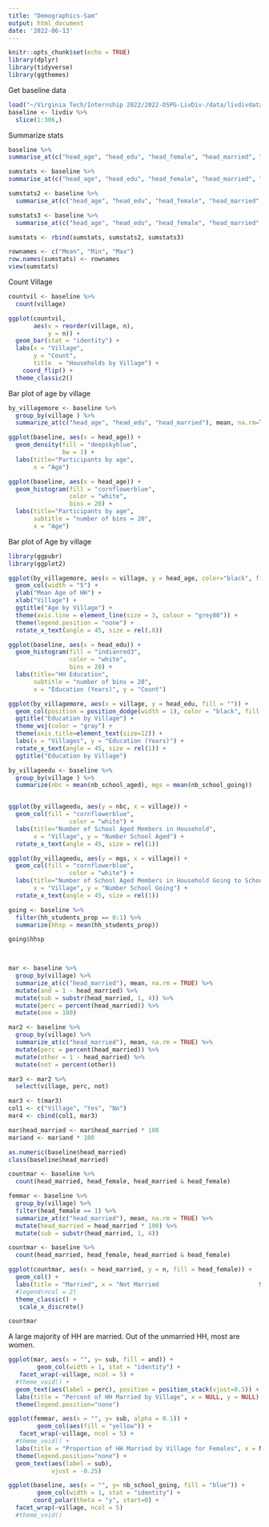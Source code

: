 ```yaml
---
title: "Demographics-Sam"
output: html_document
date: '2022-06-13'
---
```


```r
knitr::opts_chunk$set(echo = TRUE)
library(dplyr)
library(tidyverse)
library(ggthemes)
```

Get baseline data 

```r
load("~/Virginia Tech/Internship 2022/2022-DSPG-LivDiv-/data/livdivdata.RData")
baseline <- livdiv %>%
  slice(1:306,)
```

Summarize stats

```r
baseline %>%
summarise_at(c("head_age", "head_edu", "head_female", "head_married", "hh_students_prop", "nb_school_aged", "nb_school_going"), mean, na.rm = TRUE)

sumstats <- baseline %>%
summarise_at(c("head_age", "head_edu", "head_female", "head_married", "hh_students_prop", "nb_school_aged", "nb_school_going"), mean, na.rm = TRUE)

sumstats2 <- baseline %>%
  summarise_at(c("head_age", "head_edu", "head_female", "head_married", "hh_students_prop", "nb_school_aged", "nb_school_going"), min, na.rm = TRUE)

sumstats3 <- baseline %>%
  summarise_at(c("head_age", "head_edu", "head_female", "head_married", "hh_students_prop", "nb_school_aged", "nb_school_going"), max, na.rm = TRUE)

sumstats <- rbind(sumstats, sumstats2, sumstats3)

rownames <- c("Mean", "Min", "Max")
row.names(sumstats) <- rownames
view(sumstats)


```

Count Village 

```r
countvil <- baseline %>% 
  count(village) 

ggplot(countvil, 
       aes(x = reorder(village, n), 
           y = n)) + 
  geom_bar(stat = "identity") +
  labs(x = "Village", 
       y = "Count", 
       title  = "Households by Village") +
    coord_flip() +
  theme_classic2()

```


Bar plot of age by village 

```r
by_villagemore <- baseline %>% 
  group_by(village ) %>% 
  summarize_at(c("head_age", "head_edu", "head_married"), mean, na.rm=TRUE)

```

```r
ggplot(baseline, aes(x = head_age)) +
  geom_density(fill = "deepskyblue", 
               bw = 1) + 
  labs(title="Participants by age", 
       x = "Age")

```




```r
ggplot(baseline, aes(x = head_age)) +
  geom_histogram(fill = "cornflowerblue", 
                 color = "white", 
                 bins = 20) + 
  labs(title="Participants by age", 
       subtitle = "number of bins = 20",
       x = "Age")

```
 
Bar plot of Age by village 

```r
library(ggpubr)
library(ggplot2)

ggplot(by_villagemore, aes(x = village, y = head_age, color="black", fill="#c5bf6f", width=0.5, srt = 45)) +
  geom_col(width = "5") +
  ylab("Mean Age of HH") + 
  xlab("Village") +
  ggtitle("Age by Village") +
  theme(axis.line = element_line(size = 3, colour = "grey80")) +
  theme(legend.position = "none") +
  rotate_x_text(angle = 45, size = rel(.8)) 

```



```r
ggplot(baseline, aes(x = head_edu)) +
  geom_histogram(fill = "indianred3", 
                 color = "white", 
                 bins = 20) + 
  labs(title="HH Education", 
       subtitle = "number of bins = 20",
       x = "Education (Years)", y = "Count")

```



```r
ggplot(by_villagemore, aes(x = village, y = head_edu, fill = "")) +
  geom_col(position = position_dodge(width = 1), color = "black", fill = "skyblue") +
  ggtitle("Education by Village") +
  theme_wsj(color = "gray") +
  theme(axis.title=element_text(size=12)) +
  labs(x = "Villages", y = "Education (Years)") +
  rotate_x_text(angle = 45, size = rel(1)) +
  ggtitle("Education by Village")
```


```r

by_villageedu <- baseline %>% 
  group_by(village ) %>% 
  summarize(nbc = mean(nb_school_aged), mgs = mean(nb_school_going))


ggplot(by_villageedu, aes(y = nbc, x = village)) +
  geom_col(fill = "cornflowerblue", 
                 color = "white") + 
  labs(title="Number of School Aged Members in Household", 
       x = "Village", y = "Number School Aged") +
  rotate_x_text(angle = 45, size = rel(1)) 


```

```r
ggplot(by_villageedu, aes(y = mgs, x = village)) +
  geom_col(fill = "cornflowerblue", 
                 color = "white") + 
  labs(title="Number of School Aged Members in Household Going to School", 
       x = "Village", y = "Number School Going") +
  rotate_x_text(angle = 45, size = rel(1)) 
```

```r
going <- baseline %>% 
  filter(hh_students_prop == 0:1) %>%
  summarize(hhsp = mean(hh_students_prop))

going$hhsp 

  
```




```r
mar <- baseline %>% 
  group_by(village) %>%
  summarize_at(c("head_married"), mean, na.rm = TRUE) %>%
  mutate(and = 1 - head_married) %>%
  mutate(sub = substr(head_married, 1, 4)) %>%
  mutate(perc = percent(head_married)) %>% 
  mutate(one = 100)

mar2 <- baseline %>% 
  group_by(village) %>%
  summarize_at(c("head_married"), mean, na.rm = TRUE) %>%
  mutate(perc = percent(head_married)) %>%
  mutate(other = 1 - head_married) %>%
  mutate(not = percent(other)) 

mar3 <- mar2 %>%
  select(village, perc, not) 

mar3 <- t(mar3)
col1 <- c("Village", "Yes", "No")
mar4 <- cbind(col1, mar3)

```


```r
mar$head_married <- mar$head_married * 100
mar$and <- mar$and * 100

as.numeric(baseline$head_married)
class(baseline$head_married)

countmar <- baseline %>%
  count(head_married, head_female, head_married & head_female)

femmar <- baseline %>% 
  group_by(village) %>%
  filter(head_female == 1) %>%
  summarize_at(c("head_married"), mean, na.rm = TRUE) %>%
  mutate(head_married = head_married * 100) %>%
  mutate(sub = substr(head_married, 1, 4))
```

```r
countmar <- baseline %>%
  count(head_married, head_female, head_married & head_female)

ggplot(countmar, aes(x = head_married, y = n, fill = head_female)) +
  geom_col() +
  labs(title = "Married", x = "Not Married                            Married", y = "Count") +
  #legend(ncol = 2)
  theme_classic() +
   scale_x_discrete()

countmar
```
A large majority of HH are married. Out of the unmarried HH, most are women. 



```r
ggplot(mar, aes(x = "", y= sub, fill = and)) +
        geom_col(width = 1, stat = "identity") +
   facet_wrap(~village, ncol = 5) +
  #theme_void() +
  geom_text(aes(label = perc), position = position_stack(vjust=0.5)) +
  labs(title = "Percent of HH Married by Village", x = NULL, y = NULL) +
  theme(legend.position="none")
```



 
 
```r
ggplot(femmar, aes(x = "", y= sub, alpha = 0.1)) +
        geom_col(aes(fill = "yellow")) +
   facet_wrap(~village, ncol = 5) +
  #theme_void() +
  labs(title = "Proportion of HH Married by Village for Females", x = NULL, y = NULL) +
  theme(legend.position="none") +
  geom_text(aes(label = sub), 
            vjust = -0.25)
```
 
```r
ggplot(baseline, aes(x = "", y= nb_school_going, fill = "blue")) +
        geom_col(width = 1, stat = "identity") +
       coord_polar(theta = "y", start=0) + 
  facet_wrap(~village, ncol = 5) 
  #theme_void() 
  
```
 
      
    







